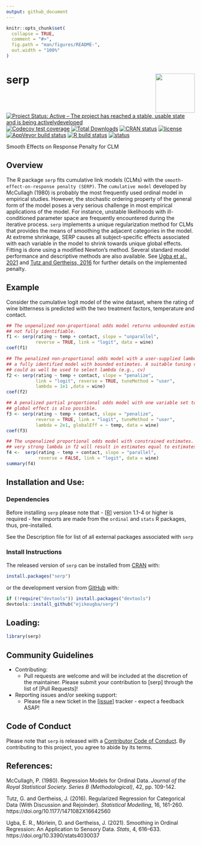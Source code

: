 ```yaml
---
output: github_document
---
```


<!-- README.md is generated from README.Rmd. Please edit that file -->

```r
knitr::opts_chunk$set(
  collapse = TRUE,
  comment = "#>",
  fig.path = "man/figures/README-",
  out.width = "100%"
)
```


# serp <img src='man/figures/hex_logo.png' align="right" height="105" />

<!-- badges: start -->

[![Project Status: Active – The project has reached a stable, usable state and is being activelydeveloped](https://www.repostatus.org/badges/latest/active.svg)](https://www.repostatus.org/#active)
[![Codecov test coverage](https://codecov.io/gh/ejikeugba/serp/branch/master/graph/badge.svg)](https://codecov.io/gh/ejikeugba/serp?branch=master)
[![Total Downloads](http://cranlogs.r-pkg.org/badges/grand-total/serp)](https://CRAN.R-project.org/package=serp)
[![CRAN status](https://www.r-pkg.org/badges/version/serp )](https://CRAN.R-project.org/package=serp)
[![license](https://img.shields.io/badge/license-GPL--2-blue.svg)](https://www.gnu.org/licenses/gpl-2.0.en.html)
[![AppVeyor build status](https://ci.appveyor.com/api/projects/status/github/ejikeugba/serp?branch=master&svg=true)](https://ci.appveyor.com/project/ejikeugba/serp)
[![R build status](https://github.com/ejikeugba/serp/workflows/R-CMD-check/badge.svg)](https://github.com/ejikeugba/serp/actions)
[![status](https://joss.theoj.org/papers/6ebd3b75ea792be908f0dadebd7cf81c/status.svg)](https://joss.theoj.org/papers/6ebd3b75ea792be908f0dadebd7cf81c)
<!-- badges: end -->


Smooth Effects on Response Penalty for CLM


## Overview
The R package `serp` fits cumulative link models (CLMs) with the `smooth-effect-on-response penalty (SERP)`. The `cumulative model` developed by McCullagh (1980) is probably the most frequently used ordinal model in empirical studies. However, the stochastic ordering property of the general form of the model poses a very serious challenge in most empirical applications of the model. For instance, unstable likelihoods with ill-conditioned parameter space are frequently encountered during the iterative process. `serp` implements a unique regularization method for CLMs that provides the means of smoothing the adjacent categories in the model. At extreme shrinkage, SERP causes all subject-specific effects associated with each variable in the model to shrink towards unique global effects. Fitting is done using a modified Newton's method. Several standard model performance and descriptive methods are also available. See [Ugba et al., 2021](https://doi.org/10.3390/stats4030037) and [Tutz and Gertheiss, 2016](https://doi.org/10.1177/1471082X16642560) for further details on the implemented penalty.


## Example
Consider the cumulative logit model of the wine dataset, where the rating of wine bitterness is predicted with the two treatment factors, temperature and contact.

```R
## The unpenalized non-proportional odds model returns unbounded estimates, hence,
## not fully identifiable.
f1 <- serp(rating ~ temp + contact, slope = "unparallel",
           reverse = TRUE, link = "logit", data = wine)
coef(f1)
```

```R
## The penalized non-proportional odds model with a user-supplied lambda gives 
## a fully identified model with bounded estimates. A suitable tuning criterion
## could as well be used to select lambda (e.g., cv) 
f2 <- serp(rating ~ temp + contact, slope = "penalize",
           link = "logit", reverse = TRUE, tuneMethod = "user",
           lambda = 1e1 ,data = wine)
coef(f2)
```

```R
## A penalized partial proportional odds model with one variable set to 
## global effect is also possible.
f3 <- serp(rating ~ temp + contact, slope = "penalize",
           reverse = TRUE, link = "logit", tuneMethod = "user",
           lambda = 2e1, globalEff = ~ temp, data = wine)
coef(f3)
```

```R
## The unpenalized proportional odds model with constrained estimates. Using a 
## very strong lambda in f2 will result in estimates equal to estimates in f4.
f4 <-  serp(rating ~ temp + contact, slope = "parallel",
            reverse = FALSE, link = "logit", data = wine)
summary(f4)
```


## Installation and Use:

### Dependencies
Before installing `serp` please note that 
- [[R](https://cran.r-project.org/bin/windows/base/)] version 1.1-4 or higher is required
- few imports are made from the `ordinal` and `stats` R packages, thus, pre-installed.

See the Description file for list of all external packages associated with `serp`

### Install Instructions
The released version of `serp` can be installed from [CRAN](https://cran.r-project.org/package=serp) with:

``` r
install.packages("serp")
```

or the development version from [GitHub](https://github.com/ejikeugba/serp) with:

``` r
if (!require("devtools")) install.packages("devtools")
devtools::install_github("ejikeugba/serp")
```

## Loading:
```r
library(serp)
```


## Community Guidelines

* Contributing:
  * Pull requests are welcome and will be included at the discretion of the maintainer. Please submit your contribution to [serp] through the list of [Pull Requests]!
* Reporting issues and/or seeking support:
  * Please file a new ticket in the [[issue](https://github.com/ejikeugba/serp/issues)] tracker - expect a feedback ASAP! 


## Code of Conduct

Please note that `serp` is released with a [Contributor Code of Conduct](https://github.com/ejikeugba/serp/blob/master/CODE_OF_CONDUCT.md). By contributing to this project, you agree to abide by its terms.


## References:
McCullagh, P. (1980). Regression Models for Ordinal Data. *Journal of the Royal Statistical Society. Series B (Methodological)*, 42, pp. 109-142.

Tutz, G. and Gertheiss, J. (2016). Regularized Regression for Categorical Data (With Discussion and Rejoinder).  *Statistical Modelling*, 16, 161-260. https://doi.org/10.1177/1471082X16642560

Ugba, E. R., Mörlein, D. and Gertheiss, J. (2021). Smoothing in Ordinal Regression: An Application to Sensory Data. *Stats*, 4, 616–633. https://doi.org/10.3390/stats4030037


